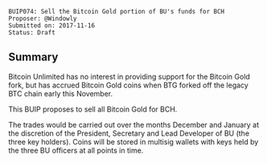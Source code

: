 <pre>
BUIP074: Sell the Bitcoin Gold portion of BU's funds for BCH
Proposer: @Windowly
Submitted on: 2017-11-16
Status: Draft
</pre>

==Summary==

Bitcoin Unlimited has no interest in providing support for the Bitcoin Gold fork, but has accrued Bitcoin Gold coins when BTG forked off the legacy BTC chain early this November.

This BUIP proposes to sell all Bitcoin Gold for BCH.

The trades would be carried out over the months December and January at the discretion of the President, Secretary and Lead Developer of BU (the three key holders). Coins will be stored in multisig wallets with keys held by the three BU officers at all points in time.
